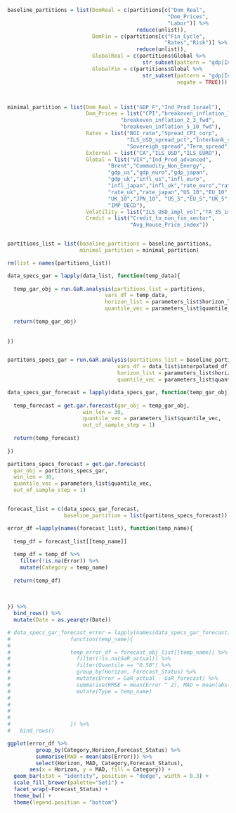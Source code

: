 

```r

baseline_partitions = list(DomReal = c(partitions[c("Dom_Real",
                                                   "Dom_Prices",
                                                   "Labor")] %>% 
                                         reduce(unlist)),
                           DomFin = c(partitions[c("Fin_Cycle",
                                                  "Rates","Risk")] %>% 
                                         reduce(unlist)),
                           GlobalReal = c(partitions$Global %>% 
                                           str_subset(pattern = "gdp|Ind|IMP")),
                           GlobalFin = c(partitions$Global %>% 
                                           str_subset(pattern = "gdp|Ind|IMP",
                                                      negate = TRUE)))



minimal_partition = list(Dom_Real = list("GDP_F","Ind_Prod_Israel"),
                         Dom_Prices = list("CPI","breakeven_inflation_1Y",
                                    "breakeven_inflation_2_3_fwd",
                                    "breakeven_inflation_5_10_fwd"),
                         Rates = list("BOI_rate","Spread_CPI_corp",
                                      "ILS_USD_spread_pct","Interbank_spread",
                                      "Sovereigh_spread","Term_spread"),
                         External = list("CA","ILS_USD","ILS_EURO"),
                         Global = list("VIX","Ind_Prod_advanced",
                                "Brent","Commodity_Non_Energy",
                                "gdp_us","gdp_euro","gdp_japan",
                                "gdp_uk","infl_us","infl_euro",
                                "infl_japan","infl_uk","rate_euro","rate_us",
                                "rate_uk","rate_japan","US_10","EU_10",
                                "UK_10","JPN_10", "US_5","EU_5","UK_5","JPN_5",
                                "IMP_OECD"),
                         Volatility = list("ILS_USD_impl_vol","TA_35_impl_vol"),
                         Credit = list("Credit_to_non_fin_sector",
                                       "Avg_House_Price_index"))


partitions_list = list(baseline_partitions = baseline_partitions,
                       minimal_partition = minimal_partition)

rm(list = names(partitions_list))

```


```r

data_specs_gar = lapply(data_list, function(temp_data){
  
  temp_gar_obj = run.GaR.analysis(partitions_list = partitions,
                               vars_df = temp_data,
                               horizon_list = parameters_list$horizon_list,
                               quantile_vec = parameters_list$quantile_vec)
  
  return(temp_gar_obj)
  
  
})


partitons_specs_gar = run.GaR.analysis(partitions_list = baseline_partitions,
                                   vars_df = data_list$interpolated_df,
                                   horizon_list = parameters_list$horizon_list,
                                   quantile_vec = parameters_list$quantile_vec)

```


```r

data_specs_gar_forecast = lapply(data_specs_gar, function(temp_gar_obj){
  
  temp_forecast = get.gar.forecast(gar_obj = temp_gar_obj,
                        win_len = 30,
                        quantile_vec = parameters_list$quantile_vec,
                        out_of_sample_step = 1)
  
  return(temp_forecast)
  
})

partitons_specs_forecast = get.gar.forecast(
  gar_obj = partitons_specs_gar,
  win_len = 30,
  quantile_vec = parameters_list$quantile_vec,
  out_of_sample_step = 1)


forecast_list = c(data_specs_gar_forecast,
                  baseline_partition = list(partitons_specs_forecast))

```


```r


error_df =lapply(names(forecast_list), function(temp_name){
  
  temp_df = forecast_list[[temp_name]]
  
  temp_df = temp_df %>% 
    filter(!is.na(Error)) %>% 
    mutate(Category = temp_name)
  
  return(temp_df)
    
  
  
}) %>% 
  bind_rows() %>% 
  mutate(Date = as.yearqtr(Date))

# data_specs_gar_forecast_error = lapply(names(data_specs_gar_forecast),
#                   function(temp_name){
#                     
#                   temp_error_df = forecast_obj_list[[temp_name]] %>% 
#                     filter(!is.na(GaR_actual)) %>% 
#                     filter(Quantile == "0.50") %>% 
#                     group_by(Horizon, Forecast_Status) %>% 
#                     mutate(Error = GaR_actual - GaR_forecast) %>% 
#                     summarise(RMSE = mean(Error ^ 2), MAD = mean(abs(Error))) %>%
#                     mutate(Type = temp_name)
#                     
#                     
#                     
#                     
#                   }) %>% 
#   bind_rows()

```


```r

ggplot(error_df %>% 
         group_by(Category,Horizon,Forecast_Status) %>% 
         summarise(MAD = mean(abs(Error))) %>% 
         select(Horizon, MAD, Category,Forecast_Status),
       aes(x = Horizon, y = MAD, fill = Category)) + 
  geom_bar(stat = "identity", position = "dodge", width = 0.3) + 
  scale_fill_brewer(palette="Set1") + 
  facet_wrap(~Forecast_Status) + 
  theme_bw() + 
  theme(legend.position = "bottom")

```

